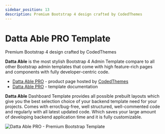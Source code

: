 ```yaml
---
sidebar_position: 13
description: Premium Bootstrap 4 design crafted by CodedThemes
---
```


# Datta Able PRO Template

<SubHeading>Premium Bootstrap 4 design crafted by CodedThemes</SubHeading>

**Datta Able** is the most stylish Bootstrap 4 Admin Template compare to all other Bootstrap admin templates that come with high feature-rich pages and components with fully developer-centric code.

- [Datta Able PRO](https://bit.ly/36XkKCk) - product page hosted by [CodedThemes](../partners/codedthemes.md)
- [Datta Able PRO](https://bit.ly/2RoScw7) - template documentation

**Datta Able** Dashboard Template provides all possible prebuilt layouts which give you the best selection choice of your backend template need for your projects. Comes with error/bug-free, well structured, well-commented code and regularly with all latest updated code. Which saves your large amount of developing backend application time and it is fully customizable.

![Datta Able PRO - Premium Bootstrap Template](../../../static/assets/docs-cover-datta-able-pro.jpg)
